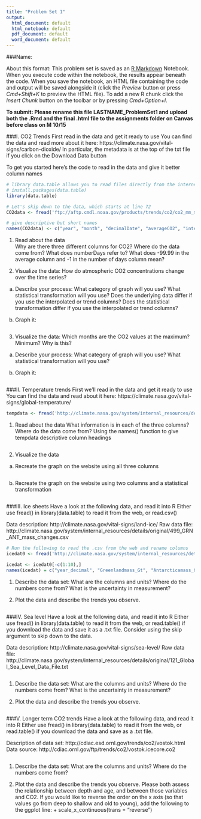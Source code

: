 ```yaml
---
title: "Problem Set 1"
output:
  html_document: default
  html_notebook: default
  pdf_document: default
  word_document: default
---
```


###Name: 

About this format: This problem set is saved as an [R Markdown](http://rmarkdown.rstudio.com) Notebook. When you execute code within the notebook, the results appear beneath the code. When you save the notebook, an HTML file containing the code and output will be saved alongside it (click the *Preview* button or press *Cmd+Shift+K* to preview the HTML file). To add a new R chunk click the *Insert Chunk* button on the toolbar or by pressing *Cmd+Option+I*.

**To submit: Please rename this file LASTNAME_ProblemSet1 and upload both the .Rmd and the final .html file to the assignments folder on Canvas before class on M 10/15**


###I. CO2 Trends
First read in the data and get it ready to use
You can find the data and read more about it here: https://climate.nasa.gov/vital-signs/carbon-dioxide/
In particular, the metadata is at the top of the txt file if you click on the Download Data button

To get you started here's the code to read in the data and give it better column names

```r
# library data.table allows you to read files directly from the internet
# install.packages(data.table)
library(data.table)

# Let's skip down to the data, which starts at line 72
CO2data <- fread('ftp://aftp.cmdl.noaa.gov/products/trends/co2/co2_mm_mlo.txt', skip = 71)

# give descriptive but short names
names(CO2data) <- c("year", "month", "decimalDate", "averageCO2", "interpolatedCO2", "trendCO2", "numberDays")


```


1. Read about the data   
Why are there three different columns for CO2? Where do the data come from? What does numberDays refer to? What does -99.99 in the average column and -1 in the number of days column mean?


2. Visualize the data: How do atmospheric CO2 concentrations change over the time series? 

a. Describe your process: What category of graph will you use? What statistical transformation will you use? Does the underlying data differ if you use the interpolated or trend columns? Does the statistical transformation differ if you use the interpolated or trend columns?  


b. Graph it:  
```r

```


3. Visualize the data: Which months are the CO2 values at the maximum? Minimum? Why is this?  

a. Describe your process: What category of graph will you use? What statistical transformation will you use?  

b. Graph it:  
```r

```


###II. Temperature trends
First we'll read in the data and get it ready to use
You can find the data and read about it here: https://climate.nasa.gov/vital-signs/global-temperature/

```r
tempdata <- fread('http://climate.nasa.gov/system/internal_resources/details/original/647_Global_Temperature_Data_File.txt')

```

1. Read about the data
What information is in each of the three columns? Where do the data come from? Using the names() function to give tempdata descriptive column headings

```r

```

2. Visualize the data
a. Recreate the graph on the website using all three columns
```r

```


b. Recreate the graph on the website using two columns and a statistical transformation
```r

```


###III. Ice sheets
Have a look at the following data, and read it into R 
Either use fread() in library(data.table) to read it from the web, or read.csv() 

Data description: http://climate.nasa.gov/vital-signs/land-ice/
Raw data file: http://climate.nasa.gov/system/internal_resources/details/original/499_GRN_ANT_mass_changes.csv
```r
# Run the following to read the .csv from the web and rename columns
icedat0 <- fread('http://climate.nasa.gov/system/internal_resources/details/original/499_GRN_ANT_mass_changes.csv')

icedat <- icedat0[-c(1:10),]
names(icedat) = c("year_decimal", "Greenlandmass_Gt", "Antarcticamass_Gt")
```


1. Describe the data set: What are the columns and units? Where do the numbers come from? What is the uncertainty in measurement? 

2. Plot the data and describe the trends you observe.

```r

```


###IV. Sea level
Have a look at the following data, and read it into R
Either use fread() in library(data.table) to read it from the web, or read.table() if you download the data and save it as a .txt file. Consider using the skip argument to skip down to the data.

Data description: http://climate.nasa.gov/vital-signs/sea-level/
Raw data file: http://climate.nasa.gov/system/internal_resources/details/original/121_Global_Sea_Level_Data_File.txt
```r

```


1. Describe the data set: What are the columns and units? Where do the numbers come from? What is the uncertainty in measurement?

2. Plot the data and describe the trends you observe.
```r

```


###V. Longer term CO2 trends
Have a look at the following data, and read it into R
Either use fread() in library(data.table) to read it from the web, or read.table() if you download the data and save as a .txt file. 

Description of data set: http://cdiac.esd.ornl.gov/trends/co2/vostok.html
Data source: http://cdiac.ornl.gov/ftp/trends/co2/vostok.icecore.co2
```r

```

1. Describe the data set: What are the columns and units? Where do the numbers come from? 

2. Plot the data and describe the trends you observe. Please both assess the relationship between depth and age, and between those variables and CO2. If you would like to reverse the order on the x axis (so that values go from deep to shallow and old to young), add the following to the ggplot line: + scale_x_continuous(trans = "reverse")
```r

```

